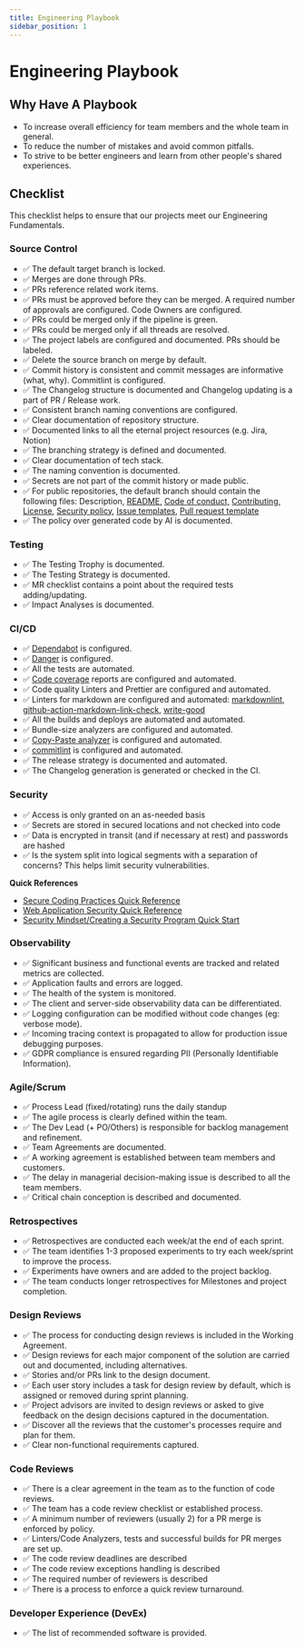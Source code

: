 ```yaml
---
title: Engineering Playbook
sidebar_position: 1
---
```


# Engineering Playbook

## Why Have A Playbook

- To increase overall efficiency for team members and the whole team in general.
- To reduce the number of mistakes and avoid common pitfalls.
- To strive to be better engineers and learn from other people's shared experiences.

## Checklist

This checklist helps to ensure that our projects meet our Engineering Fundamentals.

### Source Control

- ✅ The default target branch is locked.
- ✅ Merges are done through PRs.
- ✅ PRs reference related work items.
- ✅ PRs must be approved before they can be merged. A required number of approvals are configured. Code Owners are configured.
- ✅ PRs could be merged only if the pipeline is green.
- ✅ PRs could be merged only if all threads are resolved.
- ✅ The project labels are configured and documented. PRs should be labeled.
- ✅ Delete the source branch on merge by default.
- ✅ Commit history is consistent and commit messages are informative (what, why). Commitlint is configured.
- ✅ The Changelog structure is documented and Changelog updating is a part of PR / Release work.
- ✅ Consistent branch naming conventions are configured.
- ✅ Clear documentation of repository structure.
- ✅ Documented links to all the eternal project resources (e.g. Jira, Notion)
- ✅ The branching strategy is defined and documented.
- ✅ Clear documentation of tech stack.
- ✅ The naming convention is documented.
- ✅ Secrets are not part of the commit history or made public.
- ✅ For public repositories, the default branch should contain the following files: Description, [README,](https://github.com/runespoor-engineering/runespoorstack/blob/main/README.md) [Code of conduct,](https://github.com/runespoor-engineering/runespoorstack/blob/main/CODE_OF_CONDUCT.md) [Contributing,](https://github.com/runespoor-engineering/runespoorstack/blob/main/CONTRIBUTING.md) [License,](https://github.com/runespoor-engineering/runespoorstacka/blob/main/LICENSE) [Security policy](https://github.com/runespoor-engineering/runespoorstack/blob/main/SECURITY.md), [Issue templates](https://github.com/runespoor-engineering/runespoorstack/tree/main/.github/ISSUE_TEMPLATE), [Pull request template](https://github.com/runespoor-engineering/runespoorstack/blob/main/.github/PULL_REQUEST_TEMPLATE.md)
- ✅ The policy over generated code by AI is documented.

### Testing

- ✅ The Testing Trophy is documented.
- ✅ The Testing Strategy is documented.
- ✅ MR checklist contains a point about the required tests adding/updating.
- ✅ Impact Analyses is documented.

### CI/CD

- ✅ [Dependabot](https://docs.github.com/en/code-security/dependabot/working-with-dependabot) is configured.
- ✅ [Danger](https://github.com/danger/danger-js) is configured.
- ✅ All the tests are automated.
- ✅ [Code coverage](https://about.codecov.io/) reports are configured and automated.
- ✅ Code quality Linters and Prettier are configured and automated.
- ✅ Linters for markdown are configured and automated: [markdownlint](https://github.com/DavidAnson/markdownlint), [github-action-markdown-link-check](https://github.com/gaurav-nelson/github-action-markdown-link-check), [write-good](https://github.com/btford/write-good)
- ✅ All the builds and deploys are automated and automated.
- ✅ Bundle-size analyzers are configured and automated.
- ✅ [Copy-Paste analyzer](https://github.com/kucherenko/jscpd) is configured and automated.
- ✅ [commitlint](https://github.com/conventional-changelog/commitlint) is configured and automated. 
- ✅ The release strategy is documented and automated.
- ✅ The Changelog generation is generated or checked in the CI.

### Security

- ✅ Access is only granted on an as-needed basis
- ✅ Secrets are stored in secured locations and not checked into code
- ✅ Data is encrypted in transit (and if necessary at rest) and passwords are hashed
- ✅ Is the system split into logical segments with a separation of concerns? This helps limit security vulnerabilities.

**Quick References**

- [Secure Coding Practices Quick Reference](https://owasp.org/www-pdf-archive/OWASP_SCP_Quick_Reference_Guide_v2.pdf)
- [Web Application Security Quick Reference](https://owasp.org/www-pdf-archive//OWASP_Web_Application_Security_Quick_Reference_Guide_0.3.pdf)
- [Security Mindset/Creating a Security Program Quick Start](https://github.com/OWASP/Quick-Start-Guide/blob/master/OWASP%20Quick%20Start%20Guide.pdf?raw=true)

### Observability

- ✅ Significant business and functional events are tracked and related metrics are collected.
- ✅ Application faults and errors are logged.
- ✅ The health of the system is monitored.
- ✅ The client and server-side observability data can be differentiated.
- ✅ Logging configuration can be modified without code changes (eg: verbose mode).
- ✅ Incoming tracing context is propagated to allow for production issue debugging purposes.
- ✅ GDPR compliance is ensured regarding PII (Personally Identifiable Information).

### Agile/Scrum

- ✅ Process Lead (fixed/rotating) runs the daily standup
- ✅ The agile process is clearly defined within the team.
- ✅ The Dev Lead (+ PO/Others) is responsible for backlog management and refinement.
- ✅ Team Agreements are documented.
- ✅ A working agreement is established between team members and customers.
- ✅ The delay in managerial decision-making issue is described to all the team members.
- ✅ Critical chain conception is described and documented.

### Retrospectives

- ✅ Retrospectives are conducted each week/at the end of each sprint.
- ✅ The team identifies 1-3 proposed experiments to try each week/sprint to improve the process.
- ✅ Experiments have owners and are added to the project backlog.
- ✅ The team conducts longer retrospectives for Milestones and project completion.

### Design Reviews

- ✅ The process for conducting design reviews is included in the Working Agreement.
- ✅ Design reviews for each major component of the solution are carried out and documented, including alternatives.
- ✅ Stories and/or PRs link to the design document.
- ✅ Each user story includes a task for design review by default, which is assigned or removed during sprint planning.
- ✅ Project advisors are invited to design reviews or asked to give feedback on the design decisions captured in the documentation.
- ✅ Discover all the reviews that the customer's processes require and plan for them.
- ✅ Clear non-functional requirements captured.


### Code Reviews

- ✅ There is a clear agreement in the team as to the function of code reviews.
- ✅ The team has a code review checklist or established process.
- ✅ A minimum number of reviewers (usually 2) for a PR merge is enforced by policy.
- ✅ Linters/Code Analyzers, tests and successful builds for PR merges are set up.
- ✅ The code review deadlines are described
- ✅ The code review exceptions handling is described
- ✅ The required number of reviewers is described
- ✅ There is a process to enforce a quick review turnaround.

### Developer Experience (DevEx)

- ✅ The list of recommended software is provided.
